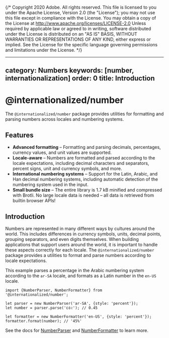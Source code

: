 {/* Copyright 2020 Adobe. All rights reserved.
This file is licensed to you under the Apache License, Version 2.0 (the "License");
you may not use this file except in compliance with the License. You may obtain a copy
of the License at http://www.apache.org/licenses/LICENSE-2.0
Unless required by applicable law or agreed to in writing, software distributed under
the License is distributed on an "AS IS" BASIS, WITHOUT WARRANTIES OR REPRESENTATIONS
OF ANY KIND, either express or implied. See the License for the specific language
governing permissions and limitations under the License. */}



---
category: Numbers
keywords: [number, internationalization]
order: 0
title: Introduction
---

# @internationalized/number

The `@internationalized/number` package provides utilities for formatting and parsing numbers across locales and numbering systems.

<HeaderInfo packageData={packageData} />

## Features

* **Advanced formatting** – Formatting and parsing decimals, percentages, currency values, and unit values are supported.
* **Locale-aware** – Numbers are formatted and parsed according to the locale expectations, including decimal characters and separators, percent signs, unit and currency symbols, and more.
* **International numbering systems** – Support for the Latin, Arabic, and Han decimal numbering systems, including automatic detection of the numbering system used in the input.
* **Small bundle size** – The entire library is 1.7 kB minified and compressed with Brotli. No large locale data is needed – all data is retrieved from builtin browser APIs!

## Introduction

Numbers are represented in many different ways by cultures around the world. This includes differences in currency symbols, units, decimal points, grouping separators, and even digits themselves. When building applications that support users around the world, it is important to handle these aspects correctly for each locale. The `@internationalized/number` package provides a utilities to format and parse numbers according to locale expectations.

This example parses a percentage in the Arabic numbering system according to the `ar-SA` locale, and formats as a Latin number in the `en-US` locale.

```tsx
import {NumberParser, NumberFormatter} from '@internationalized/number';

let parser = new NumberParser('ar-SA', {style: 'percent'});
let number = parser.parse('٤٥٪'); // 0.45

let formatter = new NumberFormatter('en-US', {style: 'percent'});
formatter.format(number); // '45%'
```

See the docs for [NumberParser](NumberParser.html) and [NumberFormatter](NumberFormatter.html) to learn more.

